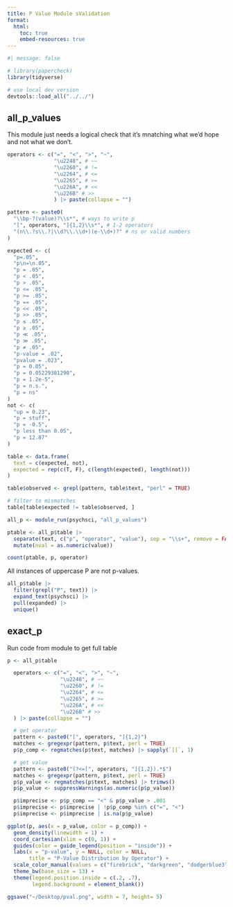 ```yaml
---
title: P Value Module sValidation
format:
  html:
    toc: true
    embed-resources: true
---
```


```r
#| message: false

# library(papercheck)
library(tidyverse)

# use local dev version
devtools::load_all("../../")
```

## all_p_values

This module just needs a logical check that it's mnatching what we'd hope and not what we don't.

```r
operators <- c("=", "<", ">", "~",  
               "\u2248", # ~~
               "\u2260", # !=
               "\u2264", # <=
               "\u2265", # >=
               "\u226A", # <<
               "\u226B" # >>
               ) |> paste(collapse = "")

pattern <- paste0(
  "\\bp-?(value)?\\s*", # ways to write p
  "[", operators, "]{1,2}\\s*", # 1-2 operators
  "(n\\.?s\\.?|\\d?\\.\\d+)(e-\\d+)?" # ns or valid numbers
)

expected <- c(
  "p=.05",
  "p\n=\n.05",
  "p = .05",
  "p < .05",
  "p > .05",
  "p <= .05",
  "p >= .05",
  "p == .05",
  "p << .05",
  "p >> .05",
  "p ≤ .05",
  "p ≥ .05",
  "p ≪ .05",
  "p ≫ .05",
  "p ≠ .05",
  "p-value = .02",
  "pvalue = .023",
  "p = 0.05",
  "p = 0.05229381290",
  "p = 1.2e-5",
  "p = n.s.",
  "p = ns"
)
not <- c(
  "up = 0.23",
  "p = stuff",
  "p = -0.5",
  "p less than 0.05",
  "p = 12.87"
)

table <- data.frame(
  text = c(expected, not),
  expected = rep(c(T, F), c(length(expected), length(not)))
)

table$observed <- grepl(pattern, table$text, "perl" = TRUE)

# filter to mismatches
table[table$expected != table$observed, ]
```

```r
all_p <- module_run(psychsci, "all_p_values")

ptable <- all_p$table |> 
  separate(text, c("p", "operator", "value"), sep = "\\s+", remove = FALSE, fill = "right") |>
  mutate(nval = as.numeric(value))

count(ptable, p, operator)
```

All instances of uppercase P are not p-values.

```r
all_p$table |>
  filter(grepl("P", text)) |>
  expand_text(psychsci) |>
  pull(expanded) |>
  unique()
```

## exact_p

Run code from module to get full table

```r
p <- all_p$table

  operators <- c("=", "<", ">", "~",
                 "\u2248", # ~~
                 "\u2260", # !=
                 "\u2264", # <=
                 "\u2265", # >=
                 "\u226A", # <<
                 "\u226B" # >>
  ) |> paste(collapse = "")

  # get operator
  pattern <- paste0("[", operators, "]{1,2}")
  matches <- gregexpr(pattern, p$text, perl = TRUE)
  p$p_comp <- regmatches(p$text, matches) |> sapply(`[[`, 1)

  # get value
  pattern <- paste0("(?<=[", operators, "]{1,2}).*$")
  matches <- gregexpr(pattern, p$text, perl = TRUE)
  p$p_value <- regmatches(p$text, matches) |> trimws()
  p$p_value <- suppressWarnings(as.numeric(p$p_value))

  p$imprecise <- p$p_comp == "<" & p$p_value > .001
  p$imprecise <- p$imprecise | !p$p_comp %in% c("=", "<")
  p$imprecise <- p$imprecise | is.na(p$p_value)
```

```r
ggplot(p, aes(x = p_value, color = p_comp)) +
  geom_density(linewidth = 1) +
  coord_cartesian(xlim = c(0, 1)) +
  guides(color = guide_legend(position = "inside")) +
  labs(x = "p-value", y = NULL, color = NULL,
       title = "P-Value Distribution by Operator") +
  scale_color_manual(values = c("firebrick", "darkgreen", "dodgerblue3", "darkorchid")) +
  theme_bw(base_size = 13) +
  theme(legend.position.inside = c(.2, .7),
        legend.background = element_blank())

ggsave("~/Desktop/pval.png", width = 7, height= 5)
```


